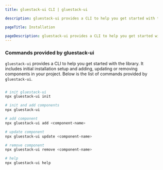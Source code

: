 ```yaml
---
title: gluestack-ui CLI | gluestack-ui

description: gluestack-ui provides a CLI to help you get started with the library. It includes initial installation setup and adding components to your project.

pageTitle: Installation

pageDescription: gluestack-ui provides a CLI to help you get started with the library. It includes initial installation setup and adding components to your project.
---
```



<Meta title="Getting Started/gluestack-ui CLI" />

### Commands provided by gluestack-ui

`gluestack-ui` provides a CLI to help you get started with the library. It includes initial installation setup and adding, updating or removing components in your project. Below is the list of commands provided by `gluestack-ui`.

```bash

# init gluestack-ui
npx gluestack-ui init

# init and add components
npx gluestack-ui

# add component
npx gluestack-ui add <component-name>

# update component
npx gluestack-ui update <component-name>

# remove component
npx gluestack-ui remove <component-name>

# help
npx gluestack-ui help
```
